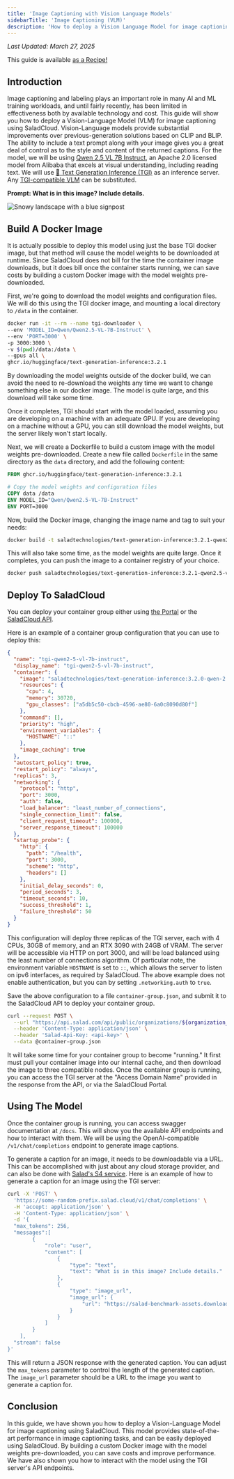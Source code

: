 ```yaml
---
title: 'Image Captioning with Vision Language Models'
sidebarTitle: 'Image Captioning (VLM)'
description: 'How to deploy a Vision Language Model for image captioning using SaladCloud'
---
```


_Last Updated: March 27, 2025_

<Tip> This guide is available [as a Recipe!](/container-engine/reference/recipes/tgi) </Tip>

## Introduction

Image captioning and labeling plays an important role in many AI and ML training workloads, and until fairly recently,
has been limited in effectiveness both by available technology and cost. This guide will show you how to deploy a
Vision-Language Model (VLM) for image captioning using SaladCloud. Vision-Language models provide substantial
improvements over previous-generation solutions based on CLIP and BLIP. The ability to include a text prompt along with
your image gives you a great deal of control as to the style and content of the returned captions. For the model, we
will be using [Qwen 2.5 VL 7B Instruct](https://huggingface.co/Qwen/Qwen2.5-VL-7B-Instruct), an Apache 2.0 licensed
model from Alibaba that excels at visual understanding, including reading text. We will use
[🤗 Text Generation Inference (TGI)](https://huggingface.co/docs/text-generation-inference/index) as an inference
server. Any [TGI-compatible VLM](https://huggingface.co/docs/text-generation-inference/supported_models) can be
substituted.

**Prompt: What is in this image? Include details.**

<Frame caption="The image shows a snowy landscape, likely taken on a mountaintop or hillside. The ground is covered with patches of snow, with some bare soil and vegetation visible where the snow has melted or been pushed away. In the distance, a hazy horizon stretches toward what appears to be valleys and mountains. There is dense evergreen forest predominantly visible on the slopes, adding depth and texture to the scene. The sky is cloudy, with slashes of sunlight breaking through on the right, indicating that the sun might be setting or emerging from behind a cloud formation. A blue signpost, common for hiking trails, is tilted on the right side, suggesting directionality. The overall atmosphere is serene and remote, typical of a high-altitude or wilderness mountainous area with no visible human structures.">
  <img src="/container-engine/images/qwen-image-1.png" alt="Snowy landscape with a blue signpost" />
</Frame>

## Build A Docker Image

It is actually possible to deploy this model using just the base TGI docker image, but that method will cause the model
weights to be downloaded at runtime. Since SaladCloud does not bill for the time the container image downloads, but it
does bill once the container starts running, we can save costs by building a custom Docker image with the model weights
pre-downloaded.

First, we're going to download the model weights and configuration files. We will do this using the TGI docker image,
and mounting a local directory to `/data` in the container.

```bash
docker run -it --rm --name tgi-downloader \
--env 'MODEL_ID=Qwen/Qwen2.5-VL-7B-Instruct' \
--env 'PORT=3000' \
-p 3000:3000 \
-v $(pwd)/data:/data \
--gpus all \
ghcr.io/huggingface/text-generation-inference:3.2.1
```

By downloading the model weights outside of the docker build, we can avoid the need to re-download the weights any time
we want to change something else in our docker image. The model is quite large, and this download will take some time.

Once it completes, TGI should start with the model loaded, assuming you are developing on a machine with an adequate
GPU. If you are developing on a machine without a GPU, you can still download the model weights, but the server likely
won't start locally.

Next, we will create a Dockerfile to build a custom image with the model weights pre-downloaded. Create a new file
called `Dockerfile` in the same directory as the `data` directory, and add the following content:

```dockerfile
FROM ghcr.io/huggingface/text-generation-inference:3.2.1

# Copy the model weights and configuration files
COPY data /data
ENV MODEL_ID="Qwen/Qwen2.5-VL-7B-Instruct"
ENV PORT=3000
```

Now, build the Docker image, changing the image name and tag to suit your needs:

```bash
docker build -t saladtechnologies/text-generation-inference:3.2.1-qwen2.5-vl-7b-instruct .
```

This will also take some time, as the model weights are quite large. Once it completes, you can push the image to a
container registry of your choice.

```bash
docker push saladtechnologies/text-generation-inference:3.2.1-qwen2.5-vl-7b-instruct
```

## Deploy To SaladCloud

You can deploy your container group either using [the Portal](https://portal.salad.cloud) or the
[SaladCloud API](http://localhost:3000/reference/saladcloud-api/container-groups/create-container-group).

Here is an example of a container group configuration that you can use to deploy this:

```json
{
  "name": "tgi-qwen2-5-vl-7b-instruct",
  "display_name": "tgi-qwen2-5-vl-7b-instruct",
  "container": {
    "image": "saladtechnologies/text-generation-inference:3.2.0-qwen-2.5-vl-7b-instruct",
    "resources": {
      "cpu": 4,
      "memory": 30720,
      "gpu_classes": ["a5db5c50-cbcb-4596-ae80-6a0c8090d80f"]
    },
    "command": [],
    "priority": "high",
    "environment_variables": {
      "HOSTNAME": "::"
    },
    "image_caching": true
  },
  "autostart_policy": true,
  "restart_policy": "always",
  "replicas": 3,
  "networking": {
    "protocol": "http",
    "port": 3000,
    "auth": false,
    "load_balancer": "least_number_of_connections",
    "single_connection_limit": false,
    "client_request_timeout": 100000,
    "server_response_timeout": 100000
  },
  "startup_probe": {
    "http": {
      "path": "/health",
      "port": 3000,
      "scheme": "http",
      "headers": []
    },
    "initial_delay_seconds": 0,
    "period_seconds": 3,
    "timeout_seconds": 10,
    "success_threshold": 1,
    "failure_threshold": 50
  }
}
```

This configuration will deploy three replicas of the TGI server, each with 4 CPUs, 30GB of memory, and an RTX 3090 with
24GB of VRAM. The server will be accessible via HTTP on port 3000, and will be load balanced using the least number of
connections algorithm. Of particular note, the environment variable `HOSTNAME` is set to `::`, which allows the server
to listen on ipv6 interfaces, as required by SaladCloud. The above example does not enable authentication, but you can
by setting `.networking.auth` to `true`.

Save the above configuration to a file `container-group.json`, and submit it to the SaladCloud API to deploy your
container group.

```bash
curl --request POST \
  --url "https://api.salad.com/api/public/organizations/${organization_name}/projects/${project_name}/containers" \
  --header 'Content-Type: application/json' \
  --header 'Salad-Api-Key: <api-key>' \
  --data @container-group.json
```

It will take some time for your container group to become "running." It first must pull your container image into our
internal cache, and then download the image to three compatible nodes. Once the container group is running, you can
access the TGI server at the "Access Domain Name" provided in the response from the API, or via the SaladCloud Portal.

## Using The Model

Once the container group is running, you can access swagger documentation at `/docs`. This will show you the available
API endpoints and how to interact with them. We will be using the OpenAI-compatible `/v1/chat/completions` endpoint to
generate image captions.

To generate a caption for an image, it needs to be downloadable via a URL. This can be accomplished with just about any
cloud storage provider, and can also be done with [Salad's S4 service](/reference/s4/upload-a-file). Here is an example
of how to generate a caption for an image using the TGI server:

```bash
curl -X 'POST' \
  'https://some-random-prefix.salad.cloud/v1/chat/completions' \
  -H 'accept: application/json' \
  -H 'Content-Type: application/json' \
  -d '{
  "max_tokens": 256,
  "messages":[
        {
            "role": "user",
            "content": [
                {
                    "type": "text",
                    "text": "What is in this image? Include details."
                },
                {
                    "type": "image_url",
                    "image_url": {
                        "url": "https://salad-benchmark-assets.download/coco2017/train2017/000000000094.jpg"
                    }
                }
            ]
        }
    ],
  "stream": false
}'
```

This will return a JSON response with the generated caption. You can adjust the `max_tokens` parameter to control the
length of the generated caption. The `image_url` parameter should be a URL to the image you want to generate a caption
for.

## Conclusion

In this guide, we have shown you how to deploy a Vision-Language Model for image captioning using SaladCloud. This model
provides state-of-the-art performance in image captioning tasks, and can be easily deployed using SaladCloud. By
building a custom Docker image with the model weights pre-downloaded, you can save costs and improve performance. We
have also shown you how to interact with the model using the TGI server's API endpoints.
